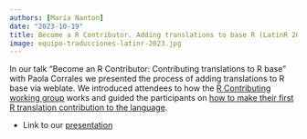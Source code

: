 ```yaml
---
authors: [María Nanton]
date: "2023-10-19"
title: Become a R Contributor. Adding translations to base R (LatinR 2023)
image: equipo-traducciones-latinr-2023.jpg
---
```


In our talk “Become an R Contributor: Contributing translations to R base” with Paola Corrales we presented the process of adding translations to R base via weblate. 
We introduced attendees to how the [R Contributing working group](https://contributor.r-project.org/working-group) works and guided the participants on [how to make their first R translation contribution to the language](https://contributor.r-project.org/rdevguide/chapters/message_translations.html#how-to-contribute-new-translations).

- Link to our [presentation](https://mcnanton.github.io/latinr_2023_translating_R/presentacion.html)
